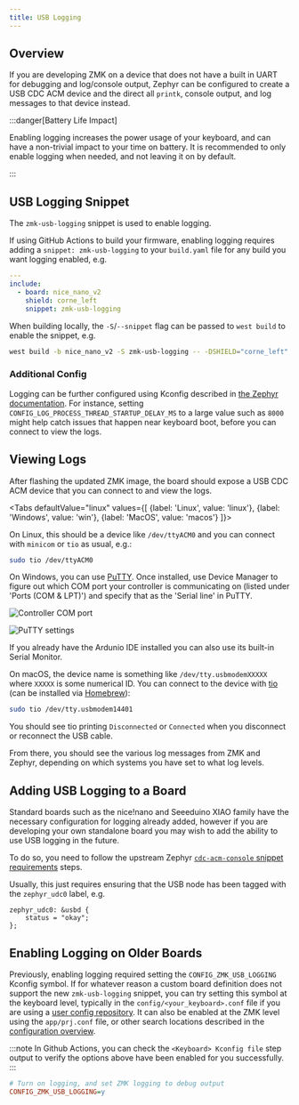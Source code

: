 ```yaml
---
title: USB Logging
---
```



## Overview

If you are developing ZMK on a device that does not have a built in UART for debugging and log/console output,
Zephyr can be configured to create a USB CDC ACM device and the direct all `printk`, console output, and log
messages to that device instead.

:::danger[Battery Life Impact]

Enabling logging increases the power usage of your keyboard, and can have a non-trivial impact to your time on battery.
It is recommended to only enable logging when needed, and not leaving it on by default.

:::

## USB Logging Snippet

The `zmk-usb-logging` snippet is used to enable logging.

If using GitHub Actions to build your firmware, enabling logging
requires adding a `snippet: zmk-usb-logging` to your `build.yaml` file for any build you want logging enabled, e.g.

```yaml
---
include:
  - board: nice_nano_v2
    shield: corne_left
    snippet: zmk-usb-logging
```

When building locally, the `-S`/`--snippet` flag can be passed to `west build` to enable the snippet, e.g.

```sh
west build -b nice_nano_v2 -S zmk-usb-logging -- -DSHIELD="corne_left"
```

### Additional Config

Logging can be further configured using Kconfig described in [the Zephyr documentation](https://docs.zephyrproject.org/3.5.0/services/logging/index.html).
For instance, setting `CONFIG_LOG_PROCESS_THREAD_STARTUP_DELAY_MS` to a large value such as `8000` might help catch issues that happen near keyboard
boot, before you can connect to view the logs.

## Viewing Logs

After flashing the updated ZMK image, the board should expose a USB CDC ACM device that you can connect to and view the logs.

<Tabs
defaultValue="linux"
values={[
{label: 'Linux', value: 'linux'},
{label: 'Windows', value: 'win'},
{label: 'MacOS', value: 'macos'}
]}>
<TabItem value="linux">

On Linux, this should be a device like `/dev/ttyACM0` and you can connect with `minicom` or `tio` as usual, e.g.:

```sh
sudo tio /dev/ttyACM0
```

</TabItem>
<TabItem value="win">

On Windows, you can use [PuTTY](https://www.putty.org/). Once installed, use Device Manager to figure out which COM port your controller is communicating on (listed under 'Ports (COM & LPT)') and specify that as the 'Serial line' in PuTTY.

![Controller COM port](../assets/usb-logging/com.jpg)

![PuTTY settings](../assets/usb-logging/putty.jpg)

If you already have the Ardunio IDE installed you can also use its built-in Serial Monitor.

</TabItem>
<TabItem value="macos">

On macOS, the device name is something like `/dev/tty.usbmodemXXXXX` where `XXXXX` is some numerical ID.
You can connect to the device with [tio](https://tio.github.io/) (can be installed via [Homebrew](https://formulae.brew.sh/formula/tio)):

```sh
sudo tio /dev/tty.usbmodem14401
```

You should see tio printing `Disconnected` or `Connected` when you disconnect or reconnect the USB cable.

</TabItem>
</Tabs>

From there, you should see the various log messages from ZMK and Zephyr, depending on which systems you have set to what log levels.

## Adding USB Logging to a Board

Standard boards such as the nice!nano and Seeeduino XIAO family have the necessary configuration for logging already added, however if you are developing your own standalone board you may wish to add the ability to use USB logging in the future.

To do so, you need to follow the upstream Zephyr [`cdc-acm-console` snippet requirements](https://docs.zephyrproject.org/3.5.0/snippets/cdc-acm-console/README.html#requirements) steps.

Usually, this just requires ensuring that the USB node has been tagged with the `zephyr_udc0` label, e.g.

```dts
zephyr_udc0: &usbd {
    status = "okay";
};
```

## Enabling Logging on Older Boards

Previously, enabling logging required setting the `CONFIG_ZMK_USB_LOGGING` Kconfig symbol. If for whatever reason
a custom board definition does not support the new `zmk-usb-logging` snippet, you can try setting this symbol at the keyboard level, typically in the `config/<your_keyboard>.conf`
file if you are using a [user config repository](user-setup.mdx). It can also be enabled at the ZMK level using the `app/prj.conf` file, or other
search locations described in the [configuration overview](config/index.md#config-file-locations).

:::note
In Github Actions, you can check the `<Keyboard> Kconfig file` step output to verify the options above have been enabled
for you successfully.
:::

```ini
# Turn on logging, and set ZMK logging to debug output
CONFIG_ZMK_USB_LOGGING=y
```
